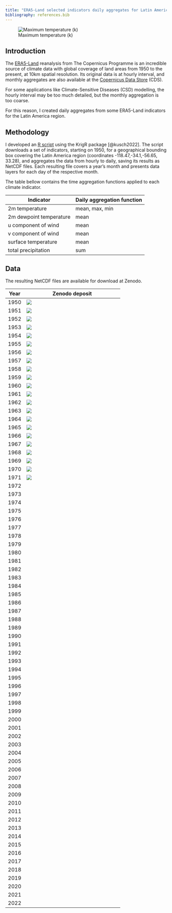```yaml
---
title: "ERA5-Land selected indicators daily aggregates for Latin America"
bibliography: references.bib
---
```


![Maximum temperature (k)](images/era5-land-daily-aggregates.png)

## Introduction

The [ERA5-Land](https://cds.climate.copernicus.eu/cdsapp#!/dataset/reanalysis-era5-land?tab=overview) reanalysis from The Copernicus Programme is an incredible source of climate data with global coverage of land areas from 1950 to the present, at 10km spatial resolution. Its original data is at hourly interval, and monthly aggregates are also available at the [Copernicus Data Store](https://cds.climate.copernicus.eu) (CDS).

For some applications like Climate-Sensitive Diseases (CSD) modelling, the hourly interval may be too much detailed, but the monthly aggregation is too coarse.

For this reason, I created daily aggregates from some ERA5-Land indicators for the Latin America region.

## Methodology

I developed an [R script](https://github.com/rfsaldanha/era5daily) using the KrigR package [@kusch2022]. The script downloads a set of indicators, starting on 1950, for a geographical bounding box covering the Latin America region (coordinates -118.47,-34.1,-56.65, 33.28), and aggregates the data from hourly to daily, saving its results as NetCDF files. Each resulting file covers a year's month and presents data layers for each day of the respective month.

The table bellow contains the time aggregation functions applied to each climate indicator.

| Indicator               | Daily aggregation function |
|-------------------------|----------------------------|
| 2m temperature          | mean, max, min             |
| 2m dewpoint temperature | mean                       |
| u component of wind     | mean                       |
| v component of wind     | mean                       |
| surface temperature     | mean                       |
| total precipitation     | sum                        |

## Data

The resulting NetCDF files are available for download at Zenodo.

| Year | Zenodo deposit                                                                                                     |
|------------|------------------------------------------------------------|
| 1950 | [![](https://img.shields.io/badge/doi-10.5281/zenodo.10013254-green.svg)](https://doi.org/10.5281/zenodo.10013254) |
| 1951 | [![](https://img.shields.io/badge/doi-10.5281/zenodo.10013695-green.svg)](https://doi.org/10.5281/zenodo.10013695) |
| 1952 | [![](https://img.shields.io/badge/doi-10.5281/zenodo.10013780-green.svg)](https://doi.org/10.5281/zenodo.10013780) |
| 1953 | [![](https://img.shields.io/badge/doi-10.5281/zenodo.10014197-green.svg)](https://doi.org/10.5281/zenodo.10014197) |
| 1954 | [![](https://img.shields.io/badge/doi-10.5281/zenodo.10014368-green.svg)](https://doi.org/10.5281/zenodo.10014368) |
| 1955 | [![](https://img.shields.io/badge/doi-10.5281/zenodo.10014473-green.svg)](https://doi.org/10.5281/zenodo.10014473) |
| 1956 | [![](https://img.shields.io/badge/doi-10.5281/zenodo.10014692-green.svg)](https://doi.org/10.5281/zenodo.10014692) |
| 1957 | [![](https://img.shields.io/badge/doi-10.5281/zenodo.10014721-green.svg)](https://doi.org/10.5281/zenodo.10014721) |
| 1958 | [![](https://img.shields.io/badge/doi-10.5281/zenodo.10014753-green.svg)](https://doi.org/10.5281/zenodo.10014753) |
| 1959 | [![](https://img.shields.io/badge/doi-10.5281/zenodo.10014770-green.svg)](https://doi.org/10.5281/zenodo.10014770) |
| 1960 | [![](https://img.shields.io/badge/doi-10.5281/zenodo.10014789-green.svg)](https://doi.org/10.5281/zenodo.10014789) |
| 1961 | [![](https://img.shields.io/badge/doi-10.5281/zenodo.10020496-green.svg)](https://doi.org/10.5281/zenodo.10020496) |
| 1962 | [![](https://img.shields.io/badge/doi-10.5281/zenodo.10020519-green.svg)](https://doi.org/10.5281/zenodo.10020519) |
| 1963 | [![](https://img.shields.io/badge/doi-10.5281/zenodo.10020529-green.svg)](https://doi.org/10.5281/zenodo.10020529) |
| 1964 | [![](https://img.shields.io/badge/doi-10.5281/zenodo.10020538-green.svg)](https://doi.org/10.5281/zenodo.10020538) |
| 1965 | [![](https://img.shields.io/badge/doi-10.5281/zenodo.10020551-green.svg)](https://doi.org/10.5281/zenodo.10020551) |
| 1966 | [![](https://img.shields.io/badge/doi-10.5281/zenodo.10020599-green.svg)](https://doi.org/10.5281/zenodo.10020599) |
| 1967 | [![](https://img.shields.io/badge/doi-10.5281/zenodo.10020662-green.svg)](https://doi.org/10.5281/zenodo.10020662) |
| 1968 | [![](https://img.shields.io/badge/doi-10.5281/zenodo.10020678-green.svg)](https://doi.org/10.5281/zenodo.10020678) |
| 1969 | [![](https://img.shields.io/badge/doi-10.5281/zenodo.10020689-green.svg)](https://doi.org/10.5281/zenodo.10020689) |
| 1970 | [![](https://img.shields.io/badge/doi-10.5281/zenodo.10020858-green.svg)](https://doi.org/10.5281/zenodo.10020858) |
| 1971 | [![](https://img.shields.io/badge/doi-10.5281/zenodo.10021121-green.svg)](https://doi.org/10.5281/zenodo.10021121) |
| 1972 |                                                                                                                    |
| 1973 |                                                                                                                    |
| 1974 |                                                                                                                    |
| 1975 |                                                                                                                    |
| 1976 |                                                                                                                    |
| 1977 |                                                                                                                    |
| 1978 |                                                                                                                    |
| 1979 |                                                                                                                    |
| 1980 |                                                                                                                    |
| 1981 |                                                                                                                    |
| 1982 |                                                                                                                    |
| 1983 |                                                                                                                    |
| 1984 |                                                                                                                    |
| 1985 |                                                                                                                    |
| 1986 |                                                                                                                    |
| 1987 |                                                                                                                    |
| 1988 |                                                                                                                    |
| 1989 |                                                                                                                    |
| 1990 |                                                                                                                    |
| 1991 |                                                                                                                    |
| 1992 |                                                                                                                    |
| 1993 |                                                                                                                    |
| 1994 |                                                                                                                    |
| 1995 |                                                                                                                    |
| 1996 |                                                                                                                    |
| 1997 |                                                                                                                    |
| 1998 |                                                                                                                    |
| 1999 |                                                                                                                    |
| 2000 |                                                                                                                    |
| 2001 |                                                                                                                    |
| 2002 |                                                                                                                    |
| 2003 |                                                                                                                    |
| 2004 |                                                                                                                    |
| 2005 |                                                                                                                    |
| 2006 |                                                                                                                    |
| 2007 |                                                                                                                    |
| 2008 |                                                                                                                    |
| 2009 |                                                                                                                    |
| 2010 |                                                                                                                    |
| 2011 |                                                                                                                    |
| 2012 |                                                                                                                    |
| 2013 |                                                                                                                    |
| 2014 |                                                                                                                    |
| 2015 |                                                                                                                    |
| 2016 |                                                                                                                    |
| 2017 |                                                                                                                    |
| 2018 |                                                                                                                    |
| 2019 |                                                                                                                    |
| 2020 |                                                                                                                    |
| 2021 |                                                                                                                    |
| 2022 |                                                                                                                    |
